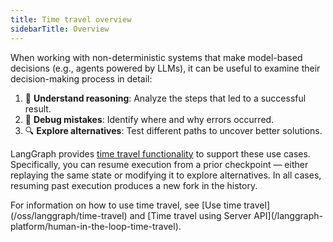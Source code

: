 ```yaml
---
title: Time travel overview
sidebarTitle: Overview
---
```



<AlphaCallout />

When working with non-deterministic systems that make model-based decisions (e.g., agents powered by LLMs), it can be useful to examine their decision-making process in detail:

1. 🤔 **Understand reasoning**: Analyze the steps that led to a successful result.
2. 🐞 **Debug mistakes**: Identify where and why errors occurred.
3. 🔍 **Explore alternatives**: Test different paths to uncover better solutions.

LangGraph provides [time travel functionality](/oss/langgraph/time-travel) to support these use cases. Specifically, you can resume execution from a prior checkpoint — either replaying the same state or modifying it to explore alternatives. In all cases, resuming past execution produces a new fork in the history.

<Tip>
For information on how to use time travel, see [Use time travel](/oss/langgraph/time-travel) and [Time travel using Server API](/langgraph-platform/human-in-the-loop-time-travel).
</Tip>
